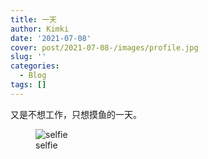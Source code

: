```yaml
---
title: 一天
author: Kimki
date: '2021-07-08'
cover: post/2021-07-08-/images/profile.jpg
slug: ''
categories:
  - Blog
tags: []
---
```



又是不想工作，只想摸鱼的一天。


![selfie](images/profile.jpg)